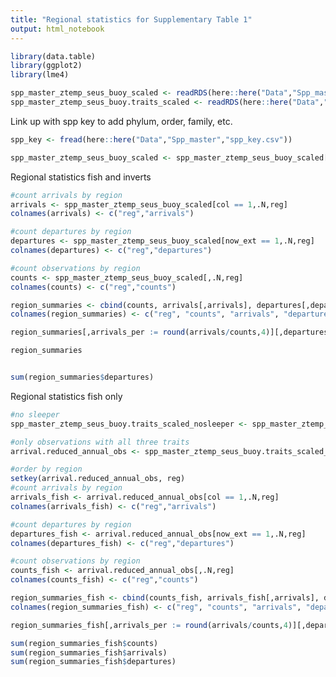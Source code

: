 ```yaml
---
title: "Regional statistics for Supplementary Table 1"
output: html_notebook
---
```

```r

library(data.table)
library(ggplot2)
library(lme4)

spp_master_ztemp_seus_buoy_scaled <- readRDS(here::here("Data","Spp_master","spp_master_ztemp_seus_buoy_scaled.rds"))
spp_master_ztemp_seus_buoy.traits_scaled <- readRDS(here::here("Data","Spp_master","spp_master_ztemp_seus_buoy.traits_scaled.rds"))

```

Link up with spp key to add phylum, order, family, etc.
```r
spp_key <- fread(here::here("Data","Spp_master","spp_key.csv"))

spp_master_ztemp_seus_buoy_scaled <- spp_master_ztemp_seus_buoy_scaled[spp_key, on = "spp"]

```


Regional statistics fish and inverts
```r
#count arrivals by region
arrivals <- spp_master_ztemp_seus_buoy_scaled[col == 1,.N,reg]
colnames(arrivals) <- c("reg","arrivals")

#count departures by region
departures <- spp_master_ztemp_seus_buoy_scaled[now_ext == 1,.N,reg]
colnames(departures) <- c("reg","departures")

#count observations by region
counts <- spp_master_ztemp_seus_buoy_scaled[,.N,reg]
colnames(counts) <- c("reg","counts")

region_summaries <- cbind(counts, arrivals[,arrivals], departures[,departures])
colnames(region_summaries) <- c("reg", "counts", "arrivals", "departures")

region_summaries[,arrivals_per := round(arrivals/counts,4)][,departures_per := round(departures/counts,4)]

region_summaries


sum(region_summaries$departures)
```

Regional statistics fish only
```r

#no sleeper
spp_master_ztemp_seus_buoy.traits_scaled_nosleeper <- spp_master_ztemp_seus_buoy.traits_scaled[spp != "Somniosus pacificus"]

#only observations with all three traits
arrival.reduced_annual_obs <- spp_master_ztemp_seus_buoy.traits_scaled_nosleeper[complete.cases(spp_master_ztemp_seus_buoy.traits_scaled_nosleeper[ , .(age.max_ocean_scaled, age.maturity_ocean_scaled, length.max_ocean_scaled, tl_ocean_scaled)]),]

#order by region
setkey(arrival.reduced_annual_obs, reg)
#count arrivals by region
arrivals_fish <- arrival.reduced_annual_obs[col == 1,.N,reg]
colnames(arrivals_fish) <- c("reg","arrivals")

#count departures by region
departures_fish <- arrival.reduced_annual_obs[now_ext == 1,.N,reg]
colnames(departures_fish) <- c("reg","departures")

#count observations by region
counts_fish <- arrival.reduced_annual_obs[,.N,reg]
colnames(counts_fish) <- c("reg","counts")

region_summaries_fish <- cbind(counts_fish, arrivals_fish[,arrivals], departures_fish[,departures])
colnames(region_summaries_fish) <- c("reg", "counts", "arrivals", "departures")

region_summaries_fish[,arrivals_per := round(arrivals/counts,4)][,departures_per := round(departures/counts,4)][,reg2 := reg]

sum(region_summaries_fish$counts)
sum(region_summaries_fish$arrivals)
sum(region_summaries_fish$departures)
```

